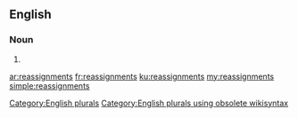 ==English==

===Noun===
{{head|en}}

# {{plural of|reassignment}}

[[Category:English plurals]][[Category:English plurals using obsolete wikisyntax]]

[[ar:reassignments]]
[[fr:reassignments]]
[[ku:reassignments]]
[[my:reassignments]]
[[simple:reassignments]]